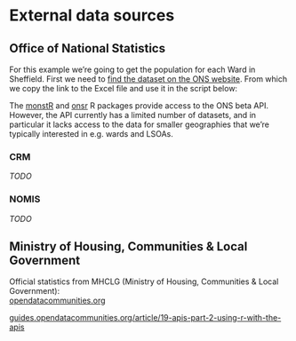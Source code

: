 # External data sources {#public-data}

## Office of National Statistics

For this example we're going to get the population for each Ward in Sheffield. First we need to [find the dataset on the ONS website](https://www.ons.gov.uk/peoplepopulationandcommunity/populationandmigration/populationestimates/datasets/populationestimatesforukenglandandwalesscotlandandnorthernireland). From which we copy the link to the Excel file and use it in the script below:

```{=html}
<script src="https://gist.github.com/laurie-platt/0ac7f1197f51181c4f1e6f2baa4f2ca9.js"></script>
```
The [monstR](https://github.com/HFAnalyticsLab/monstR) and [onsr](https://kvasilopoulos.github.io/onsr/) R packages provide access to the ONS beta API. However, the API currently has a limited number of datasets, and in particular it lacks access to the data for smaller geographies that we're typically interested in e.g. wards and LSOAs.

### CRM

*TODO*

### NOMIS

*TODO*

## Ministry of Housing, Communities & Local Government

Official statistics from MHCLG (Ministry of Housing, Communities & Local Government):\
[opendatacommunities.org](https://opendatacommunities.org/home)

[guides.opendatacommunities.org/article/19-apis-part-2-using-r-with-the-apis](https://guides.opendatacommunities.org/article/19-apis-part-2-using-r-with-the-apis){.uri}